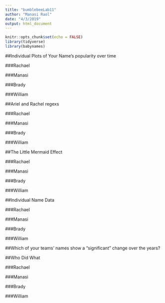 ```yaml
---
title: "bumblebeeLab11"
author: "Manasi Raol"
date: "4/3/2019"
output: html_document
---
```


```r
knitr::opts_chunk$set(echo = FALSE)
library(tidyverse)
library(babynames)
```

##Individual Plots of Your Name's popularity over time


###Rachael

###Manasi

###Brady

###William





##Ariel and Rachel regexs


###Rachael

###Manasi

###Brady

###William



##The Little Mermaid Effect


###Rachael

###Manasi

###Brady

###William





##Individual Name Data


###Rachael

###Manasi

###Brady

###William


##Which of your teams’ names show a “significant” change over the years?




##Who Did What

###Rachael

###Manasi

###Brady

###William